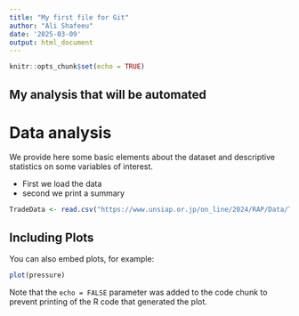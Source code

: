 ```yaml
---
title: "My first file for Git"
author: "Ali Shafeeu"
date: '2025-03-09'
output: html_document
---
```


```r
knitr::opts_chunk$set(echo = TRUE)
```

## My analysis that will be automated

# Data analysis
We provide here some basic elements about the dataset and descriptive statistics on some variables of interest.  

* First we load the data
* second we print a summary

```r
TradeData <- read.csv("https://www.unsiap.or.jp/on_line/2024/RAP/Data/TradeData.csv")
```

## Including Plots

You can also embed plots, for example:

```r
plot(pressure)
```

Note that the `echo = FALSE` parameter was added to the code chunk to prevent printing of the R code that generated the plot.
